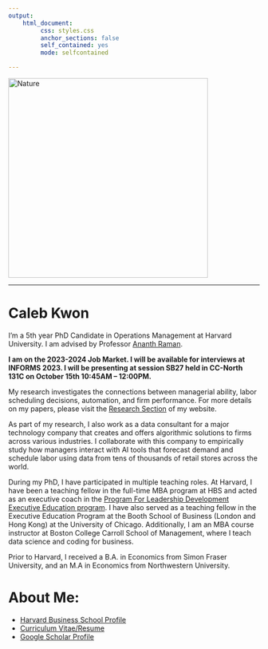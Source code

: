 ```yaml
---
output: 
    html_document:
         css: styles.css
         anchor_sections: false
         self_contained: yes
         mode: selfcontained

---
```


<!-- ```{r setup, include=FALSE} -->
<!-- knitr::opts_chunk$set(dpi=320,fig.width=9) -->
<!-- ``` -->

<!-- <script> -->
<!--    $(document).ready(function() { -->
<!--      $head = $('#header'); -->
<!--      $head.prepend('<img src=\"hbs.jpg\" style=\"float: right;width: 150px;\"/>') -->
<!--    }); -->
<!-- </script> -->

<!-- Global site tag (gtag.js) - Google Analytics -->
<script async src="https://www.googletagmanager.com/gtag/js?id=UA-165847699-1"></script>
<script>
  window.dataLayer = window.dataLayer || [];
  function gtag(){dataLayer.push(arguments);}
  gtag('js', new Date());

  gtag('config', 'UA-165847699-1');
</script>

<!-- # ```{r pic, echo = FALSE, dpi = 320, out.width = "40%"} -->
<!-- # #knitr::include_graphics("images/caleb_light.jfif") -->
<!-- # knitr::include_graphics("images/caleb_1.jpg") -->
<!-- # ``` -->







<!-- <div style="margin-bottom:25px;"> -->
<!-- </div> -->

<!-- <img src="images/caleb_light.jfif" height = "300" style ="display:block; margin-left: auto; margin-right:auto;"> -->



<!-- <style type="text/css"> -->
<!--     /* default styles here for older browsers. -->
<!--        I tend to go for a 600px - 960px width max but using percentages -->
<!--     */ -->
<!--     @media only screen and (min-width: 960px) { -->
<!--         /* styles for browsers larger than 960px; */ -->
<!--     } -->
<!--     @media only screen and (min-width: 1440px) { -->
<!--         /* styles for browsers larger than 1440px; */ -->
<!--     } -->
<!--     @media only screen and (min-width: 2000px) { -->
<!--         /* for sumo sized (mac) screens */ -->
<!--     } -->
<!--     @media only screen and (max-device-width: 480px) { -->
<!--        /* styles for mobile browsers smaller than 480px; (iPhone) */ -->
<!--     } -->
<!--     @media only screen and (device-width: 768px) { -->
<!--        /* default iPad screens */ -->
<!--     } -->
<!--     /* different techniques for iPad screening */ -->
<!--     @media only screen and (min-device-width: 481px) and (max-device-width: 1024px) and (orientation:portrait) { -->
<!--       /* For portrait layouts only */ -->
<!--     } -->

<!--     @media only screen and (min-device-width: 481px) and (max-device-width: 1024px) and (orientation:landscape) { -->
<!--       /* For landscape layouts only */ -->
<!--     } -->
<!-- </style> -->

<!-- <img src="images/caleb_1.jpg" alt="Nature" class="responsive" width = 400> -->
<img src="images/caleb_pic_new.png" alt="Nature" class="responsive" width = 400>

***

# Caleb Kwon 

I'm a 5th year PhD Candidate in Operations Management at Harvard University. I am advised by Professor [Ananth Raman](https://www.hbs.edu/faculty/Pages/profile.aspx?facId=6534). 

**I am on the 2023-2024 Job Market. I will be available for interviews at INFORMS 2023. I will be presenting at session SB27 held in CC-North 131C on October 15th 10:45AM -- 12:00PM.**

My research investigates the connections between managerial ability, labor scheduling decisions, automation, and firm performance. For more details on my papers, please visit the [Research Section](https://calebkwon.com/research.html) of my website. 

As part of my research, I also work as a data consultant for a major technology company that creates and offers algorithmic solutions to firms across various industries. I collaborate with this company to empirically study how managers interact with AI tools that forecast demand and schedule labor using data from tens of thousands of retail stores across the world. 

During my PhD, I have participated in multiple teaching roles. At Harvard, I have been a teaching fellow in the full-time MBA program at HBS and acted as an executive coach in the [Program For Leadership Development Executive Education program](https://www.exed.hbs.edu/leadership-development/). I have also served as a teaching fellow in the Executive Education Program at the Booth School of Business (London and Hong Kong) at the University of Chicago. Additionally, I am an MBA course instructor at Boston College Carroll School of Management, where I teach data science and coding for business.

Prior to Harvard, I received a B.A. in Economics from Simon Fraser University, and an M.A in Economics from Northwestern University. 


# About Me:

  - [Harvard Business School Profile](https://www.hbs.edu/faculty/Pages/profile.aspx?facId=1160260) 
  - [Curriculum Vitae/Resume](https://calebkwon.com/CV.html)
  - [Google Scholar Profile](https://scholar.google.com/citations?user=mBw3GmIAAAAJ)

